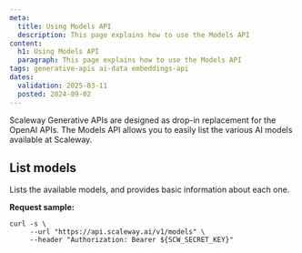 ```yaml
---
meta:
  title: Using Models API
  description: This page explains how to use the Models API
content:
  h1: Using Models API
  paragraph: This page explains how to use the Models API
tags: generative-apis ai-data embeddings-api
dates:
  validation: 2025-03-11
  posted: 2024-09-02
---
```


Scaleway Generative APIs are designed as drop-in replacement for the OpenAI APIs.
The Models API allows you to easily list the various AI models available at Scaleway.

## List models

Lists the available models, and provides basic information about each one.

**Request sample:**

```
curl -s \
     --url "https://api.scaleway.ai/v1/models" \
     --header "Authorization: Bearer ${SCW_SECRET_KEY}"
```